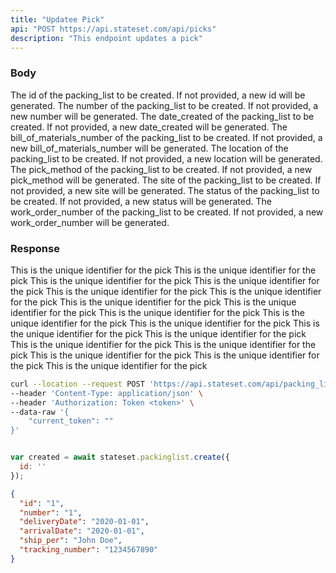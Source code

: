 ```yaml
---
title: "Updatee Pick"
api: "POST https://api.stateset.com/api/picks"
description: "This endpoint updates a pick"
---
```


### Body

<ParamField body="id" required="false" default="null">
  The id of the packing_list to be created. If not provided, a new id will be generated.
</ParamField>

<ParamField body="number" required="false" default="null">
  The number of the packing_list to be created. If not provided, a new number will be generated.
</ParamField>

<ParamField body="date_created" required="false" default="null">
  The date_created of the packing_list to be created. If not provided, a new date_created will be generated.
</ParamField>

<ParamField body="bill_of_materials_number" required="false" default="null">
  The bill_of_materials_number of the packing_list to be created. If not provided, a new bill_of_materials_number will be generated.
</ParamField>

<ParamField body="location" required="false" default="null">
  The location of the packing_list to be created. If not provided, a new location will be generated.
</ParamField>

<ParamField body="pick_method" required="false" default="null">
  The pick_method of the packing_list to be created. If not provided, a new pick_method will be generated.
</ParamField>

<ParamField body="site" required="false" default="null">
  The site of the packing_list to be created. If not provided, a new site will be generated.
</ParamField>

<ParamField body="status" required="false" default="null">
  The status of the packing_list to be created. If not provided, a new status will be generated.
</ParamField>

<ParamField body="work_order_number" required="false" default="null">
  The work_order_number of the packing_list to be created. If not provided, a new work_order_number will be generated.
</ParamField>


### Response

<ResponseField body="id" type="string">
  This is the unique identifier for the pick
</ResponseField>

<ResponseField body="number" type="string">
  This is the unique identifier for the pick
</ResponseField>

<ResponseField body="date_created" type="string">
  This is the unique identifier for the pick
</ResponseField>

<ResponseField body="bill_of_materials_number" type="string">
  This is the unique identifier for the pick
</ResponseField>

<ResponseField body="location" type="string">
  This is the unique identifier for the pick
</ResponseField>

<ResponseField body="pick_method" type="string">
  This is the unique identifier for the pick
</ResponseField>

<ResponseField body="site" type="string">
  This is the unique identifier for the pick
</ResponseField>

<ResponseField body="status" type="string">
  This is the unique identifier for the pick
</ResponseField>

<ResponseField body="work_order_number" type="string">
  This is the unique identifier for the pick
</ResponseField>

<ResponseField body="pick_line_items" type="string">
  This is the unique identifier for the pick

<Expandable title="Show child attributes">

<ResponseField body="id" type="string">
  This is the unique identifier for the pick
</ResponseField>

<ResponseField body="part_name" type="string">
  This is the unique identifier for the pick
</ResponseField>

<ResponseField body="part_number" type="string">
  This is the unique identifier for the pick
</ResponseField>

<ResponseField body="pick_number" type="string">
  This is the unique identifier for the pick
</ResponseField>

<ResponseField body="pick_plan" type="string">
  This is the unique identifier for the pick
</ResponseField>

<ResponseField body="quantity_picked" type="string">
  This is the unique identifier for the pick
</ResponseField>

<ResponseField body="quantity_to_pick" type="string">
  This is the unique identifier for the pick
</ResponseField>

<ResponseField body="status" type="string">
  This is the unique identifier for the pick
</ResponseField>

</Expandable>

</ResponseField>


<RequestExample>

```bash cURL
curl --location --request POST 'https://api.stateset.com/api/packing_list' \
--header 'Content-Type: application/json' \
--header 'Authorization: Token <token>' \
--data-raw '{
    "current_token": ""
}'
```

```javascript Node.js

var created = await stateset.packinglist.create({
  id: ''
});

```

</RequestExample>

<ResponseExample>

```json Response
{
  "id": "1",
  "number": "1",
  "deliveryDate": "2020-01-01",
  "arrivalDate": "2020-01-01",
  "ship_per": "John Doe",
  "tracking_number": "1234567890"
}

```

</ResponseExample>
